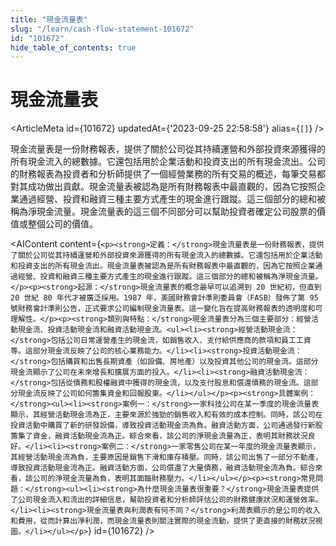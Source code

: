 ```yaml
---
title: "現金流量表"
slug: "/learn/cash-flow-statement-101672"
id: "101672"
hide_table_of_contents: true
---
```



# 現金流量表

<ArticleMeta id={101672} updatedAt={'2023-09-25 22:58:58'} alias={`[]`} />
<div className='border-solid border-b border-t-0 my-4 border-[var(--ifm-color-gray-300)]' />

現金流量表是一份財務報表，提供了關於公司從其持續運營和外部投資來源獲得的所有現金流入的總數據。它還包括用於企業活動和投資支出的所有現金流出。公司的財務報表為投資者和分析師提供了一個經營業務的所有交易的概述，每筆交易都對其成功做出貢獻。現金流量表被認為是所有財務報表中最直觀的，因為它按照企業通過經營、投資和融資三種主要方式產生的現金進行跟蹤。這三個部分的總和被稱為淨現金流量。現金流量表的這三個不同部分可以幫助投資者確定公司股票的價值或整個公司的價值。

<AIContent content={`<p><strong>定義：</strong>現金流量表是一份財務報表，提供了關於公司從其持續運營和外部投資來源獲得的所有現金流入的總數據。它還包括用於企業活動和投資支出的所有現金流出。現金流量表被認為是所有財務報表中最直觀的，因為它按照企業通過經營、投資和融資三種主要方式產生的現金進行跟蹤。這三個部分的總和被稱為淨現金流量。</p><p><strong>起源：</strong>現金流量表的概念最早可以追溯到 20 世紀初，但直到 20 世紀 80 年代才被廣泛採用。1987 年，美國財務會計準則委員會（FASB）發佈了第 95 號財務會計準則公告，正式要求公司編制現金流量表。這一變化旨在提高財務報表的透明度和可理解性。</p><p><strong>類別與特點：</strong>現金流量表分為三個主要部分：經營活動現金流、投資活動現金流和融資活動現金流。<ul><li><strong>經營活動現金流：</strong>包括公司日常運營產生的現金流，如銷售收入、支付給供應商的款項和員工工資等。這部分現金流反映了公司的核心業務能力。</li><li><strong>投資活動現金流：</strong>包括購買和出售長期資產（如設備、房地產）以及投資其他公司的現金流。這部分現金流顯示了公司在未來增長和擴展方面的投入。</li><li><strong>融資活動現金流：</strong>包括從債務和股權融資中獲得的現金流，以及支付股息和償還債務的現金流。這部分現金流反映了公司如何籌集資金和回報股東。</li></ul></p><p><strong>具體案例：</strong><ul><li><strong>案例一：</strong>一家科技公司在某一季度的現金流量表顯示，其經營活動現金流為正，主要來源於強勁的銷售收入和有效的成本控制。同時，該公司在投資活動中購買了新的研發設備，導致投資活動現金流為負。融資活動方面，公司通過發行新股籌集了資金，融資活動現金流為正。綜合來看，該公司的淨現金流量為正，表明其財務狀況良好。</li><li><strong>案例二：</strong>一家零售公司在某一年度的現金流量表顯示，其經營活動現金流為負，主要原因是銷售下滑和庫存積壓。同時，該公司出售了一部分不動產，導致投資活動現金流為正。融資活動方面，公司償還了大量債務，融資活動現金流為負。綜合來看，該公司的淨現金流量為負，表明其面臨財務壓力。</li></ul></p><p><strong>常見問題：</strong><ul><li><strong>為什麼現金流量表很重要？</strong>現金流量表提供了公司現金流入和流出的詳細信息，幫助投資者和分析師評估公司的財務健康狀況和運營效率。</li><li><strong>現金流量表與利潤表有何不同？</strong>利潤表顯示的是公司的收入和費用，從而計算出淨利潤，而現金流量表則關注實際的現金流動，提供了更直接的財務狀況視圖。</li></ul></p>`} id={101672} />
